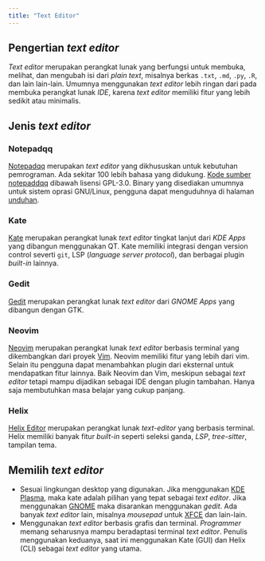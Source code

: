 ```yaml
---
title: "Text Editor"
---
```


## Pengertian *text editor*

*Text editor* merupakan perangkat lunak yang berfungsi untuk membuka, melihat, dan mengubah isi dari *plain text*, misalnya berkas `.txt`, `.md`, `.py`, `.R`, dan lain lain-lain.  Umumnya menggunakan *text editor* lebih ringan dari pada membuka perangkat lunak *IDE*, karena *text editor* memiliki fitur yang lebih sedikit atau minimalis.

## Jenis *text editor*

### Notepadqq

[Notepadqq](https://notepadqq.com/s) merupakan *text editor* yang dikhususkan untuk kebutuhan pemrograman. Ada sekitar 100 lebih bahasa yang didukung. [Kode sumber notepaddqq](https://github.com/notepadqq/notepadqq) dibawah lisensi GPL-3.0. Binary yang disediakan umumnya untuk sistem oprasi GNU/Linux, pengguna dapat menguduhnya di halaman [unduhan](https://notepadqq.com/wp/download).

### Kate

[Kate](https://kate-editor.org) merupakan perangkat lunak *text editor* tingkat lanjut dari *KDE Apps* yang dibangun menggunakan QT. Kate memiliki integrasi dengan version control severti `git`, LSP (*language server protocol*), dan berbagai plugin *built-in* lainnya.

### Gedit

[Gedit](https://wiki.gnome.org/Apps/Gedit) merupakan perangkat lunak *text editor* dari *GNOME Apps* yang dibangun dengan GTK.

### Neovim

[Neovim](https://neovim.io) merupakan perangkat lunak *text editor* berbasis terminal yang dikembangkan dari proyek [Vim](https://www.vim.org). Neovim memiliki fitur yang lebih dari vim. Selain itu pengguna dapat menambahkan plugin dari eksternal untuk mendapatkan fitur lainnya. Baik Neovim dan Vim, meskipun sebagai *text editor* tetapi mampu dijadikan sebagai IDE dengan plugin tambahan. Hanya saja membutuhkan masa belajar yang cukup panjang.

### Helix

[Helix Editor](helix-editor.com) merupakan perangkat lunak *text-editor* yang berbasis terminal. Helix memiliki banyak fitur *built-in* seperti seleksi ganda, *LSP*, *tree-sitter*, tampilan tema.

## Memilih *text editor*

* Sesuai lingkungan desktop yang digunakan. Jika menggunakan [KDE Plasma](https://kde.org/plasma-desktop), maka kate adalah pilihan yang tepat sebagai *text editor*. Jika menggunakan [GNOME](https://www.gnome.org) maka disarankan menggunakan *gedit*. Ada banyak *text editor* lain, misalnya *mousepad* untuk [XFCE](https://xfce.org) dan lain-lain.
* Menggunakan *text editor* berbasis grafis dan terminal. *Programmer* memang seharusnya mampu beradaptasi terminal *text editor*. Penulis menggunakan keduanya, saat ini menggunakan Kate (GUI) dan Helix (CLI) sebagai *text editor* yang utama.